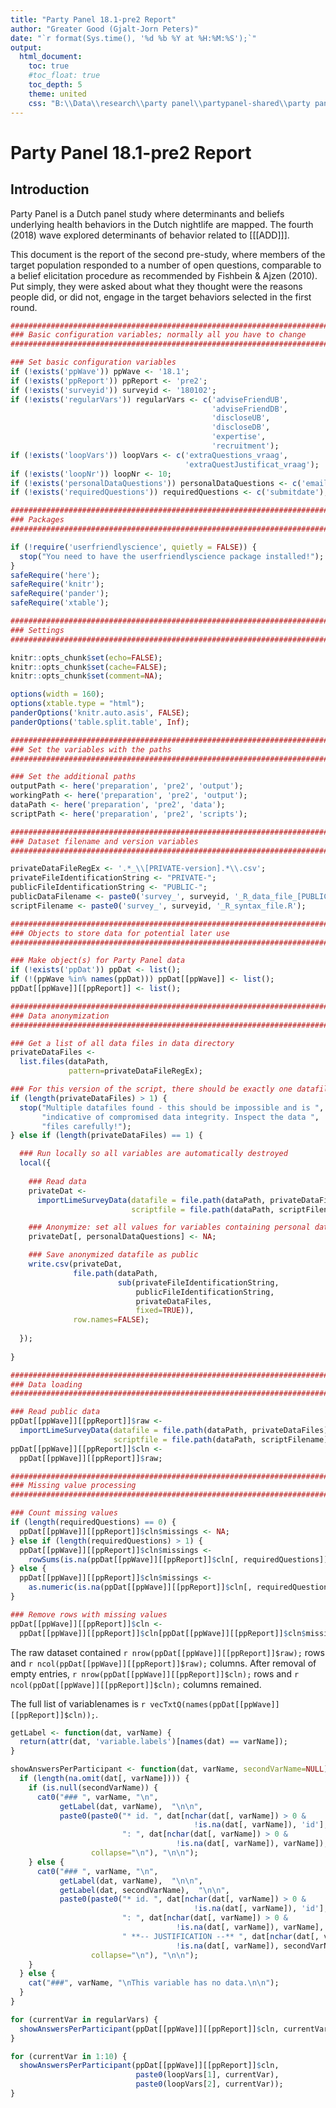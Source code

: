 ```yaml
---
title: "Party Panel 18.1-pre2 Report"
author: "Greater Good (Gjalt-Jorn Peters)"
date: "`r format(Sys.time(), '%d %b %Y at %H:%M:%S');`"
output:
  html_document:
    toc: true
    #toc_float: true
    toc_depth: 5
    theme: united
    css: "B:\\Data\\research\\party panel\\partypanel-shared\\party panel reports.css"
---
```


Party Panel 18.1-pre2 Report
============================

Introduction
------------

Party Panel is a Dutch panel study where determinants and beliefs underlying health behaviors in the Dutch nightlife are mapped. The fourth (2018) wave explored determinants of behavior related to [[[ADD]]].

This document is the report of the second pre-study, where members of the target population responded to a number of open questions, comparable to a belief elicitation procedure as recommended by Fishbein & Ajzen (2010). Put simply, they were asked about what they thought were the reasons people did, or did not, engage in the target behaviors selected in the first round.

```r

########################################################################
### Basic configuration variables; normally all you have to change
########################################################################

### Set basic configuration variables
if (!exists('ppWave')) ppWave <- '18.1';
if (!exists('ppReport')) ppReport <- 'pre2';
if (!exists('surveyid')) surveyid <- '180102';
if (!exists('regularVars')) regularVars <- c('adviseFriendUB',
                                             'adviseFriendDB',
                                             'discloseUB',
                                             'discloseDB',
                                             'expertise',
                                             'recruitment');
if (!exists('loopVars')) loopVars <- c('extraQuestions_vraag',
                                       'extraQuestJustificat_vraag');
if (!exists('loopNr')) loopNr <- 10;
if (!exists('personalDataQuestions')) personalDataQuestions <- c('email');
if (!exists('requiredQuestions')) requiredQuestions <- c('submitdate');

########################################################################
### Packages
########################################################################

if (!require('userfriendlyscience', quietly = FALSE)) {
  stop("You need to have the userfriendlyscience package installed!");
}
safeRequire('here');
safeRequire('knitr');
safeRequire('pander');
safeRequire('xtable');

########################################################################
### Settings
########################################################################

knitr::opts_chunk$set(echo=FALSE);
knitr::opts_chunk$set(cache=FALSE);
knitr::opts_chunk$set(comment=NA);

options(width = 160);
options(xtable.type = "html");
panderOptions('knitr.auto.asis', FALSE);
panderOptions('table.split.table', Inf);

########################################################################
### Set the variables with the paths
########################################################################

### Set the additional paths
outputPath <- here('preparation', 'pre2', 'output');
workingPath <- here('preparation', 'pre2', 'output');
dataPath <- here('preparation', 'pre2', 'data');
scriptPath <- here('preparation', 'pre2', 'scripts');

########################################################################
### Dataset filename and version variables
########################################################################

privateDataFileRegEx <- '.*_\\[PRIVATE-version].*\\.csv';
privateFileIdentificationString <- "PRIVATE-";
publicFileIdentificationString <- "PUBLIC-";
publicDataFilename <- paste0('survey_', surveyid, '_R_data_file_[PUBLIC-version].csv');
scriptFilename <- paste0('survey_', surveyid, '_R_syntax_file.R');

########################################################################
### Objects to store data for potential later use
########################################################################

### Make object(s) for Party Panel data
if (!exists('ppDat')) ppDat <- list();
if (!(ppWave %in% names(ppDat))) ppDat[[ppWave]] <- list();
ppDat[[ppWave]][[ppReport]] <- list();

########################################################################
### Data anonymization
########################################################################

### Get a list of all data files in data directory
privateDataFiles <-
  list.files(dataPath,
             pattern=privateDataFileRegEx);

### For this version of the script, there should be exactly one datafile
if (length(privateDataFiles) > 1) {
  stop("Multiple datafiles found - this should be impossible and is ",
       "indicative of compromised data integrity. Inspect the data ",
       "files carefully!");
} else if (length(privateDataFiles) == 1) {

  ### Run locally so all variables are automatically destroyed
  local({
    
    ### Read data
    privateDat <-
      importLimeSurveyData(datafile = file.path(dataPath, privateDataFiles),
                           scriptfile = file.path(dataPath, scriptFilename));

    ### Anonymize: set all values for variables containing personal data to NA
    privateDat[, personalDataQuestions] <- NA;

    ### Save anonymized datafile as public
    write.csv(privateDat,
              file.path(dataPath,
                        sub(privateFileIdentificationString,
                            publicFileIdentificationString,
                            privateDataFiles,
                            fixed=TRUE)),
              row.names=FALSE);
    
  });
  
}

########################################################################
### Data loading
########################################################################

### Read public data
ppDat[[ppWave]][[ppReport]]$raw <-
  importLimeSurveyData(datafile = file.path(dataPath, privateDataFiles),
                       scriptfile = file.path(dataPath, scriptFilename));
ppDat[[ppWave]][[ppReport]]$cln <-
  ppDat[[ppWave]][[ppReport]]$raw;

########################################################################
### Missing value processing
########################################################################

### Count missing values
if (length(requiredQuestions) == 0) {
  ppDat[[ppWave]][[ppReport]]$cln$missings <- NA;
} else if (length(requiredQuestions) > 1) {
  ppDat[[ppWave]][[ppReport]]$cln$missings <-
    rowSums(is.na(ppDat[[ppWave]][[ppReport]]$cln[, requiredQuestions]), na.rm=TRUE);
} else {
  ppDat[[ppWave]][[ppReport]]$cln$missings <-
    as.numeric(is.na(ppDat[[ppWave]][[ppReport]]$cln[, requiredQuestions]));
}

### Remove rows with missing values
ppDat[[ppWave]][[ppReport]]$cln <-
  ppDat[[ppWave]][[ppReport]]$cln[ppDat[[ppWave]][[ppReport]]$cln$missings == 0, ];

```

The raw dataset contained `r nrow(ppDat[[ppWave]][[ppReport]]$raw);` rows and `r ncol(ppDat[[ppWave]][[ppReport]]$raw);` columns. After removal of empty entries, `r nrow(ppDat[[ppWave]][[ppReport]]$cln);` rows and `r ncol(ppDat[[ppWave]][[ppReport]]$cln);` columns remained.

The full list of variablenames is `r vecTxtQ(names(ppDat[[ppWave]][[ppReport]]$cln));`.

```r

getLabel <- function(dat, varName) {
  return(attr(dat, 'variable.labels')[names(dat) == varName]);
}

showAnswersPerParticipant <- function(dat, varName, secondVarName=NULL) {
  if (length(na.omit(dat[, varName]))) {
    if (is.null(secondVarName)) {
      cat0("### ", varName, "\n",
           getLabel(dat, varName),  "\n\n",
           paste0(paste0("* id. ", dat[nchar(dat[, varName]) > 0 &
                                         !is.na(dat[, varName]), 'id'],
                         ": ", dat[nchar(dat[, varName]) > 0 &
                                     !is.na(dat[, varName]), varName]),
                  collapse="\n"), "\n\n");
    } else {
      cat0("### ", varName, "\n",
           getLabel(dat, varName),  "\n\n",
           getLabel(dat, secondVarName),  "\n\n",
           paste0(paste0("* id. ", dat[nchar(dat[, varName]) > 0 &
                                         !is.na(dat[, varName]), 'id'],
                         ": ", dat[nchar(dat[, varName]) > 0 &
                                     !is.na(dat[, varName]), varName],
                         " **-- JUSTIFICATION --** ", dat[nchar(dat[, varName]) > 0 &
                                     !is.na(dat[, varName]), secondVarName]),
                  collapse="\n"), "\n\n");
    }
  } else {
    cat("###", varName, "\nThis variable has no data.\n\n");
  }
}

for (currentVar in regularVars) {
  showAnswersPerParticipant(ppDat[[ppWave]][[ppReport]]$cln, currentVar);
}

for (currentVar in 1:10) {
  showAnswersPerParticipant(ppDat[[ppWave]][[ppReport]]$cln,
                            paste0(loopVars[1], currentVar),
                            paste0(loopVars[2], currentVar));
}

```
